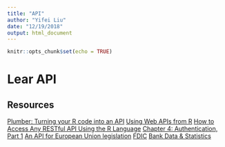 ```yaml
---
title: "API"
author: "Yifei Liu"
date: "12/19/2018"
output: html_document
---
```


```r
knitr::opts_chunk$set(echo = TRUE)
```

# Lear API

## Resources

[Plumber: Turning your R code into an API](https://www.rstudio.com/resources/videos/plumber-turning-your-r-code-into-an-api/)
[Using Web APIs from R](https://www.rstudio.com/resources/videos/using-web-apis-from-r/)
[How to Access Any RESTful API Using the R Language](https://www.programmableweb.com/news/how-to-access-any-restful-api-using-r-language/how-to/2017/07/21?page=2)
[Chapter 4: Authentication, Part 1](https://zapier.com/learn/apis/chapter-4-authentication-part-1/)
[An API for European Union legislation](http://api.epdb.eu)
[FDIC](https://www.fdic.gov)
[Bank Data & Statistics](https://www.fdic.gov/bank/statistical/)



